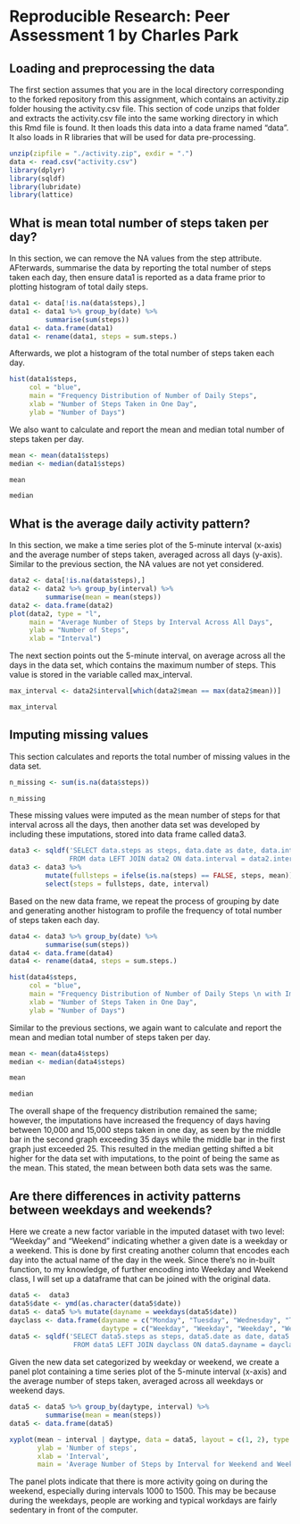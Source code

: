 Reproducible Research: Peer Assessment 1 by Charles Park 
========================================================

## Loading and preprocessing the data
The first section assumes that you are in the local directory corresponding to the forked repository from this assignment, which 
contains an activity.zip folder housing the activity.csv file. This section of code unzips that folder and extracts the activity.csv
file into the same working directory in which this Rmd file is found. It then loads this data into a data frame named "data". 
It also loads in R libraries that will be used for data pre-processing. 
```r
unzip(zipfile = "./activity.zip", exdir = ".")
data <- read.csv("activity.csv")
library(dplyr)
library(sqldf)
library(lubridate)
library(lattice)
```

## What is mean total number of steps taken per day?
In this section, we can remove the NA values from the step attribute. AFterwards, summarise the data by reporting the total 
number of steps taken each day, then ensure data1 is reported as a data frame prior to plotting histogram of total daily steps. 
```r
data1 <- data[!is.na(data$steps),]
data1 <- data1 %>% group_by(date) %>%
         summarise(sum(steps)) 
data1 <- data.frame(data1)
data1 <- rename(data1, steps = sum.steps.)
```

Afterwards, we plot a histogram of the total number of steps taken each day. 
```r
hist(data1$steps,
     col = "blue",
     main = "Frequency Distribution of Number of Daily Steps",
     xlab = "Number of Steps Taken in One Day",
     ylab = "Number of Days")
```

We also want to calculate and report the mean and median total number of steps taken per day. 
```r
mean <- mean(data1$steps)
median <- median(data1$steps) 

mean

median
```

## What is the average daily activity pattern?

In this section, we make a time series plot of the 5-minute interval (x-axis) and the average number
of steps taken, averaged across all days (y-axis). Similar to the previous section, the NA values are not yet considered. 

```r
data2 <- data[!is.na(data$steps),]
data2 <- data2 %>% group_by(interval) %>%
         summarise(mean = mean(steps))
data2 <- data.frame(data2)
plot(data2, type = "l", 
     main = "Average Number of Steps by Interval Across All Days", 
     ylab = "Number of Steps",
     xlab = "Interval")
```

The next section points out the 5-minute interval, on average across all the days in the data set, which 
contains the maximum number of steps. This value is stored in the variable called max_interval. 

```r
max_interval <- data2$interval[which(data2$mean == max(data2$mean))]

max_interval
```

## Imputing missing values

This section calculates and reports the total number of missing values in the data set. 
```r
n_missing <- sum(is.na(data$steps))

n_missing 
```

These missing values were imputed as the mean number of steps for that interval across all the days, then
another data set was developed by including these imputations, stored into data frame called data3. 
```r
data3 <- sqldf('SELECT data.steps as steps, data.date as date, data.interval as interval, data2.mean as mean
               FROM data LEFT JOIN data2 ON data.interval = data2.interval')
data3 <- data3 %>% 
         mutate(fullsteps = ifelse(is.na(steps) == FALSE, steps, mean)) %>%
         select(steps = fullsteps, date, interval)
```

Based on the new data frame, we repeat the process of grouping by date and generating another histogram to profile the 
frequency of total number of steps taken each day.  
```r
data4 <- data3 %>% group_by(date) %>%
         summarise(sum(steps))
data4 <- data.frame(data4)
data4 <- rename(data4, steps = sum.steps.)

hist(data4$steps,
     col = "blue",
     main = "Frequency Distribution of Number of Daily Steps \n with Imputations",
     xlab = "Number of Steps Taken in One Day",
     ylab = "Number of Days")
```

Similar to the previous sections, we again want to calculate and report the mean and median total number of steps taken per day. 
```r
mean <- mean(data4$steps)
median <- median(data4$steps) 

mean

median
```

The overall shape of the frequency distribution remained the same; however, the imputations have increased the frequency of days having between 10,000 and 15,000 steps taken in one day, as seen by the middle bar in the second graph exceeding 35 days while the middle bar in the first graph just exceeded 25. This resulted in the median getting shifted a bit higher for the data set with imputations, to the point of being the same as 
the mean. This stated, the mean between both data sets was the same. 

## Are there differences in activity patterns between weekdays and weekends?

Here we create a new factor variable in the imputed dataset with two level: "Weekday" and "Weekend" indicating whether a given date
is a weekday or a weekend. This is done by first creating another column that encodes each day into the actual name of the day in 
the week. Since there's no in-built function, to my knowledge, of further encoding into Weekday and Weekend class, I will set up a 
dataframe that can be joined with the original data. 

```r
data5 <-  data3
data5$date <- ymd(as.character(data5$date))
data5 <- data5 %>% mutate(dayname = weekdays(data5$date)) 
dayclass <- data.frame(dayname = c("Monday", "Tuesday", "Wednesday", "Thursday", "Friday", "Saturday", "Sunday"), 
                       daytype = c("Weekday", "Weekday", "Weekday", "Weekday", "Weekday", "Weekend", "Weekend"))
data5 <- sqldf('SELECT data5.steps as steps, data5.date as date, data5.interval as interval, dayclass.daytype as daytype
                FROM data5 LEFT JOIN dayclass ON data5.dayname = dayclass.dayname')
```

Given the new data set categorized by weekday or weekend, we create a panel plot containing a time series plot of the 
5-minute interval (x-axis) and the average number of steps taken, averaged across all weekdays or weekend days. 

```r
data5 <- data5 %>% group_by(daytype, interval) %>%
         summarise(mean = mean(steps))
data5 <- data.frame(data5)

xyplot(mean ~ interval | daytype, data = data5, layout = c(1, 2), type = "l", 
       ylab = 'Number of steps',
       xlab = 'Interval',
       main = 'Average Number of Steps by Interval for Weekend and Weekday')
```

The panel plots indicate that there is more activity going on during the weekend, especially during intervals 1000 to 1500. 
This may be because during the weekdays, people are working and typical workdays are fairly sedentary in front of the computer. 
